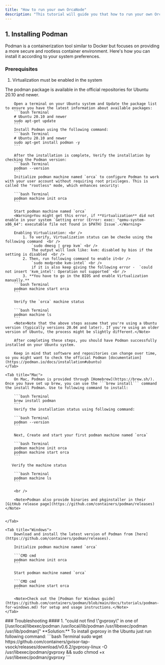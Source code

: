 ```yaml
---
title: "How to run your own OrcaNode"
description: "This tutorial will guide you that how to run your own OrcaNode."
---
```


## 1. Installing Podman

Podman is a containerization tool similar to Docker but focuses on providing a more secure and rootless container environment. Here's how you can install it according to your system preferences.

### Prerequisites
1.  Virtualization must be enabled in the system


<Tabs>
    <Tab title="Linux (Ubuntu)">
        <Note>The podman package is available in the official repositories for Ubuntu 20.10 and newer.</Note>

        Open a terminal on your Ubuntu system and Update the package list to ensure you have the latest information about available packages:
        ```bash Terminal
        # Ubuntu 20.10 and newer
        sudo apt-get update
        ```
        Install Podman using the following command:
        ```bash Terminal
        # Ubuntu 20.10 and newer
        sudo apt-get install podman -y
        ```

        After the installation is complete, Verify the installation by checking the Podman version:
        ```bash Terminal
        podman --version
        ```
        Initialize podman machine named `orca` to configure Podman to work with your user account without requiring root privileges. This is called the "rootless" mode, which enhances security:

        ```bash Terminal
        podman machine init orca
        ```

        Start podman machine named `orca`
        <Warning>You might get this error, if **Virtualization** did not enable in your system `Getting error (Error: exec: "qemu-system-x86_64": executable file not found in $PATH) Issue`.</Warning>

        Enabling Virtualization: <br />
            1. To verify, Virtualization status can be checke using the following command  <br />
                `sudo dmesg | grep kvm` <br />
                The output will look like: kvm: disabled by bios if the setting is disabled  <br />
            2. Then, run following command to enable it<br />
                `sudo modprobe kvm-intel` <br />
                if it is also keep giving the following error -  `could not insert 'kvm_intel': Operation not supported` <br />
            3. **You have to go in the BIOS and enable Virtualization manually.**
        ```bash Terminal
        podman machine start orca
        ```

        Verify the `orca` machine status

        ```bash Terminal
        podman machine ls
        ```
        <Note>Note that the above steps assume that you're using a Ubuntu version (typically versions 20.04 and later). If you're using an older version of Ubuntu, the process might be slightly different.</Note>
    
        After completing these steps, you should have Podman successfully installed on your Ubuntu system. 

        Keep in mind that software and repositories can change over time, so you might want to check the official Podman [documentation](https://podman.io/docs/installation#ubuntu) 
    </Tab>

    <Tab title="Mac">
        On Mac, Podman is provided through [Homebrew](https://brew.sh/). Once you have set up brew, you can use the ```brew install``` command the install Podman. Use to following command to install:

        ```bash Terminal
        brew install podman
        ```
        Verify the installation status using following command:

        ```bash Terminal
        podman --version
        ```

        Next, Create and start your first podman machine named `orca`

        ```bash Terminal
        podman machine init orca
        podman machine start orca
        ```

       Verify the machine status

        ```bash Terminal
        podman machine ls
        ```

        <br />

        <Note>Podman also provide binaries and pkginstaller in their [GitHub release page](https://github.com/containers/podman/releases)</Note>


    </Tab>

    <Tab title="Windows">
        Download and install the latest version of Podman from [here](https://github.com/containers/podman/releases).

        Initialize podman machine named `orca`

        ```CMD cmd
        podman machine init orca
        ```

        Start podman machine named `orca`

        ```CMD cmd
        podman machine start orca
        ```

        <Note>Check out the [Podman for Windows guide](https://github.com/containers/podman/blob/main/docs/tutorials/podman-for-windows.md) for setup and usage instructions.</Note>
    </Tab>

</Tabs>
### Troubleshooting
#### 1. "could not find \"gvproxy\" in one of [/usr/local/libexec/podman /usr/local/lib/podman /usr/libexec/podman /usr/lib/podman]"
**Solution:**
To install gvproxy in the Ubuntu just run following command:
```bash Terminal
    sudo wget https://github.com/containers/gvisor-tap-vsock/releases/download/v0.6.2/gvproxy-linux -O /usr/libexec/podman/gvproxy && sudo chmod +x /usr/libexec/podman/gvproxy 
        ```